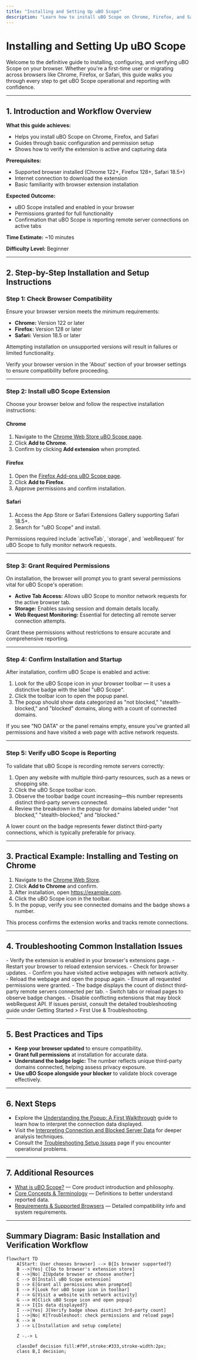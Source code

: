 ```yaml
---
title: "Installing and Setting Up uBO Scope"
description: "Learn how to install uBO Scope on Chrome, Firefox, and Safari, configure basic settings, and verify the extension is operating correctly in your browser. Ideal for first-time users or those migrating across browsers."
---
```


# Installing and Setting Up uBO Scope

Welcome to the definitive guide to installing, configuring, and verifying uBO Scope on your browser. Whether you're a first-time user or migrating across browsers like Chrome, Firefox, or Safari, this guide walks you through every step to get uBO Scope operational and reporting with confidence.

---

## 1. Introduction and Workflow Overview

**What this guide achieves:**

- Helps you install uBO Scope on Chrome, Firefox, and Safari
- Guides through basic configuration and permission setup
- Shows how to verify the extension is active and capturing data

**Prerequisites:**

- Supported browser installed (Chrome 122+, Firefox 128+, Safari 18.5+)
- Internet connection to download the extension
- Basic familiarity with browser extension installation

**Expected Outcome:**

- uBO Scope installed and enabled in your browser
- Permissions granted for full functionality
- Confirmation that uBO Scope is reporting remote server connections on active tabs

**Time Estimate:** ~10 minutes

**Difficulty Level:** Beginner

---

## 2. Step-by-Step Installation and Setup Instructions

### Step 1: Check Browser Compatibility

Ensure your browser version meets the minimum requirements:

- **Chrome:** Version 122 or later
- **Firefox:** Version 128 or later
- **Safari:** Version 18.5 or later

Attempting installation on unsupported versions will result in failures or limited functionality.

<Tip>
Verify your browser version in the 'About' section of your browser settings to ensure compatibility before proceeding.
</Tip>

---

### Step 2: Install uBO Scope Extension

Choose your browser below and follow the respective installation instructions:

#### Chrome

1. Navigate to the [Chrome Web Store uBO Scope page](https://chromewebstore.google.com/detail/ubo-scope/bbdpgcaljkaaigfcomhidmneffjjjfgp).
2. Click **Add to Chrome**.
3. Confirm by clicking **Add extension** when prompted.

#### Firefox

1. Open the [Firefox Add-ons uBO Scope page](https://addons.mozilla.org/firefox/addon/ubo-scope/).
2. Click **Add to Firefox**.
3. Approve permissions and confirm installation.

#### Safari

1. Access the App Store or Safari Extensions Gallery supporting Safari 18.5+.
2. Search for "uBO Scope" and install.

<Note>
Permissions required include `activeTab`, `storage`, and `webRequest` for uBO Scope to fully monitor network requests.
</Note>

---

### Step 3: Grant Required Permissions

On installation, the browser will prompt you to grant several permissions vital for uBO Scope's operation:

- **Active Tab Access:** Allows uBO Scope to monitor network requests for the active browser tab.
- **Storage:** Enables saving session and domain details locally.
- **Web Request Monitoring:** Essential for detecting all remote server connection attempts.

Grant these permissions without restrictions to ensure accurate and comprehensive reporting.

---

### Step 4: Confirm Installation and Startup

After installation, confirm uBO Scope is enabled and active:

1. Look for the uBO Scope icon in your browser toolbar — it uses a distinctive badge with the label "uBO Scope".
2. Click the toolbar icon to open the popup panel.
3. The popup should show data categorized as "not blocked," "stealth-blocked," and "blocked" domains, along with a count of connected domains.

<Check>
If you see "NO DATA" or the panel remains empty, ensure you've granted all permissions and have visited a web page with active network requests.
</Check>

---

### Step 5: Verify uBO Scope is Reporting

To validate that uBO Scope is recording remote servers correctly:

1. Open any website with multiple third-party resources, such as a news or shopping site.
2. Click the uBO Scope toolbar icon.
3. Observe the toolbar badge count increasing—this number represents distinct third-party servers connected.
4. Review the breakdown in the popup for domains labeled under "not blocked," "stealth-blocked," and "blocked."

<Info>
A lower count on the badge represents fewer distinct third-party connections, which is typically preferable for privacy.
</Info>

---

## 3. Practical Example: Installing and Testing on Chrome

1. Navigate to the [Chrome Web Store](https://chromewebstore.google.com/detail/ubo-scope/bbdpgcaljkaaigfcomhidmneffjjjfgp).
2. Click **Add to Chrome** and confirm.
3. After installation, open https://example.com.
4. Click the uBO Scope icon in the toolbar.
5. In the popup, verify you see connected domains and the badge shows a number.

This process confirms the extension works and tracks remote connections.

---

## 4. Troubleshooting Common Installation Issues

<AccordionGroup title="Troubleshooting Setup Issues">
<Accordion title="uBO Scope Icon Missing After Installation">
- Verify the extension is enabled in your browser's extensions page.
- Restart your browser to reload extension services.
- Check for browser updates.
</Accordion>

<Accordion title="Popup Shows 'NO DATA' or Empty Sections">
- Confirm you have visited active webpages with network activity.
- Reload the webpage and open the popup again.
- Ensure all requested permissions were granted.
</Accordion>

<Accordion title="Badge Count Not Updating">
- The badge displays the count of distinct third-party remote servers connected per tab.
- Switch tabs or reload pages to observe badge changes.
- Disable conflicting extensions that may block webRequest API.
</Accordion>
</AccordionGroup>

<Tip>
If issues persist, consult the detailed troubleshooting guide under Getting Started > First Use & Troubleshooting.
</Tip>

---

## 5. Best Practices and Tips

- **Keep your browser updated** to ensure compatibility.
- **Grant full permissions** at installation for accurate data.
- **Understand the badge logic:** The number reflects unique third-party domains connected, helping assess privacy exposure.
- **Use uBO Scope alongside your blocker** to validate block coverage effectively.

---

## 6. Next Steps

- Explore the [Understanding the Popup: A First Walkthrough](../basic-usage-popup-walkthrough) guide to learn how to interpret the connection data displayed.
- Visit the [Interpreting Connection and Blocked Server Data](../interpreting-connection-data) for deeper analysis techniques.
- Consult the [Troubleshooting Setup Issues](../../quickstart-verification/troubleshooting-setup) page if you encounter operational problems.

---

## 7. Additional Resources

- [What is uBO Scope?](../../product-intro-value/what-is-ubo-scope) — Core product introduction and philosophy.
- [Core Concepts & Terminology](../../concepts-architecture/core-concepts-terminology) — Definitions to better understand reported data.
- [Requirements & Supported Browsers](../../installation-basics/prerequisites) — Detailed compatibility info and system requirements.

---

## Summary Diagram: Basic Installation and Verification Workflow

```mermaid
flowchart TD
    A[Start: User chooses browser] --> B{Is browser supported?}
    B -->|Yes| C[Go to browser's extension store]
    B -->|No| Z[Update browser or choose another]
    C --> D[Install uBO Scope extension]
    D --> E[Grant all permissions when prompted]
    E --> F[Look for uBO Scope icon in toolbar]
    F --> G[Visit a website with network activity]
    G --> H[Click uBO Scope icon and open popup]
    H --> I{Is data displayed?}
    I -->|Yes| J[Verify badge shows distinct 3rd-party count]
    I -->|No| K[Troubleshoot: check permissions and reload page]
    K --> H
    J --> L[Installation and setup complete]

    Z -.-> L

    classDef decision fill:#f9f,stroke:#333,stroke-width:2px;
    class B,I decision;
```
